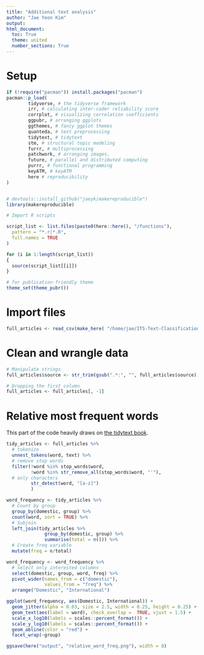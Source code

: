 ```yaml
---
title: "Additional text analysis"
author: "Jae Yeon Kim"
output:
html_document:
  toc: True
  theme: united
  number_sections: True
---
```


# Setup

```r

if (!require("pacman")) install.packages("pacman")
pacman::p_load(
        tidyverse, # the tidyverse framework
        irr, # calculating inter-coder reliability score
        corrplot, # visualizing correlation coefficients
        ggpubr, # arranging ggplots
        ggthemes, # fancy ggplot themes
        quanteda, # text preprocessing 
        tidytext, # tidytext
        stm, # structural topic modeling
        furrr, # multiprocessing
        patchwork, # arranging images,
        future, # parallel and distributed computing  
        purrr, # functional programming 
        keyATM, # keyATM
        here # reproducibility 
)


# devtools::install_github("jaeyk/makereproducible")
library(makereproducible)

# Import R scripts

script_list <- list.files(paste0(here::here(), "/functions"),
  pattern = "*.r|*.R",
  full.names = TRUE
)

for (i in 1:length(script_list))
{
  source(script_list[[i]])
}

# for publication-friendly theme
theme_set(theme_pubr())

```

# Import files

```r

full_articles <- read_csv(make_here( "/home/jae/ITS-Text-Classification/processed_data/df.csv"))

```

# Clean and wrangle data

```r

# Manipulate strings
full_articles$source <- str_trim(gsub(".*:", "", full_articles$source))

# Dropping the first column 
full_articles <- full_articles[, -1]

```

# Relative most frequent words 

This part of the code heavily draws on [the tidytext book](https://www.tidytextmining.com/twitter.html).

```r

tidy_articles <- full_articles %>%
  # tokenize 
  unnest_tokens(word, text) %>%
  # remove stop words 
  filter(!word %in% stop_words$word,
         !word %in% str_remove_all(stop_words$word, "'"), 
  # only characters 
         str_detect(word, "[a-z]")
         ) 

```

```r

word_frequency <- tidy_articles %>%
  # Count by group
  group_by(domestic, group) %>%
  count(word, sort = TRUE) %>%
  # Subjoin 
  left_join(tidy_articles %>%
              group_by(domestic, group) %>%
              summarise(total = n())) %>%
  # Create freq variable 
  mutate(freq = n/total)

```

```r

word_frequency <- word_frequency %>%
  # Select only interested columns 
  select(domestic, group, word, freq) %>%
  pivot_wider(names_from = c("domestic"),
              values_from = "freq") %>%
  arrange("Domestic", "International")

```

```r
ggplot(word_frequency, aes(Domestic, International)) +
  geom_jitter(alpha = 0.03, size = 2.5, width = 0.25, height = 0.25) +
  geom_text(aes(label = word), check_overlap =  TRUE, vjust = 1.5) +
  scale_x_log10(labels = scales::percent_format()) +
  scale_y_log10(labels = scales::percent_format()) +
  geom_abline(color = "red") +
  facet_wrap(~group)

ggsave(here("output", "relative_word_freq.png"), width = 8)
```
